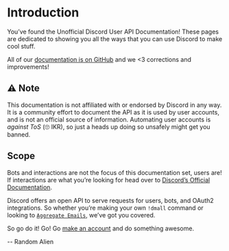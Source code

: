# Introduction

You’ve found the Unofficial Discord User API Documentation! These pages are dedicated to showing you all the ways that you can use Discord to make cool stuff.

All of our [documentation is on GitHub](https://github.com/discord-userdoccers/discord-userdoccers) and we <3 corrections and improvements!

## ⚠️ Note

This documentation is not affiliated with or endorsed by Discord in any way. It is a community effort to document the API as it is used by user accounts, and is not an official source of information. Automating user accounts is _against ToS_ (🙄 IKR), so just a heads up doing so unsafely might get you banned.

## Scope

Bots and interactions are not the focus of this documentation set, users are! If interactions are what you’re looking for head over to [Discord’s Official Documentation](https://discord.com/developers/docs/intro).

Discord offers an open API to serve requests for users, bots, and OAuth2 integrations. So whether you’re making your own `!dmall` command or looking to [`Aggregate Emails`](/topics/oauth2/), we’ve got you covered.

So go do it! Go! Go [make an account](/resources/auth) and do something awesome.

-- Random Alien
